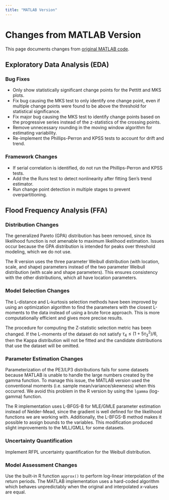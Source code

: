 ```yaml
---
title: "MATLAB Version"
---
```


# Changes from MATLAB Version

This page documents changes from [original MATLAB code](https://zenodo.org/records/8012096).

## Exploratory Data Analysis (EDA)

### Bug Fixes

- Only show statistically significant change points for the Pettitt and MKS plots.
- Fix bug causing the MKS test to only identify one change point, even if multiple change points were found to be above the threshold for statistical significance.
- Fix major bug causing the MKS test to identify change points based on the progressive series instead of the z-statistics of the crossing points.
- Remove unnecessary rounding in the moving window algorithm for estimating variability.
- Re-implement the Phillips-Perron and KPSS tests to account for drift and trend.

### Framework Changes

- If serial correlation is identified, do not run the Phillips-Perron and KPSS tests.
- Add the the Runs test to detect nonlinearity after fitting Sen's trend estimator.
- Run change point detection in multiple stages to prevent overpartitioning.

## Flood Frequency Analysis (FFA)

### Distribution Changes

The generalized Pareto (GPA) distribution has been removed, since its likelihood function is not amenable to maximum likelihood estimation.
Issues occur because the GPA distribution is intended for peaks over threshold modeling, which we do not use.

The R version uses the three parameter Weibull distribution (with location, scale, and shape) parameters instead of the two parameter Weibull distribution (with scale and shape parameters).
This ensures consistency with the other distributions, which all have location parameters.

### Model Selection Changes

The L-distance and L-kurtosis selection methods have been improved by using an optimization algorithm to find the parameters with the closest L-moments to the data instead of using a brute force approach. This is more computationally efficient and gives more precise results.

The procedure for computing the Z-statistic selection metric has been changed.
If the L-moments of the dataset do not satisfy $\tau_{4} \leq (1 + 5\tau _{3}^2)/6$, then the Kappa distribution will not be fitted and the candidate distributions that use the dataset will be omitted.

### Parameter Estimation Changes

Parameterization of the PE3/LP3 distributions fails for some datasets because MATLAB is unable to handle the large numbers created by the gamma function.
To manage this issue, the MATLAB version used the conventional moments (i.e. sample mean/variance/skewness) when this occurred.
We avoid this problem in the R version by using the `lgamma` (log-gamma) function.

The R implementation uses L-BFGS-B for MLE/GMLE parameter estimation instead of Nelder-Mead, since the gradient is well defined for the likelihood functions we are working with.
Additionally, the L-BFGS-B method makes it possible to assign bounds to the variables.
This modification produced slight improvements to the MLL/GMLL for some datasets.

### Uncertainty Quantification

Implement RFPL uncertainty quantification for the Weibull distribution.

### Model Assessment Changes

Use the built-in R function `approx()` to perform log-linear interpolation of the return periods.
The MATLAB implementation uses a hard-coded algorithm which behaves unpredictably when the original and interpolated $x$-values are equal.
